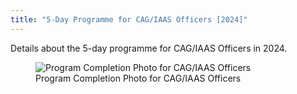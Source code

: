 ```yaml
---
title: "5-Day Programme for CAG/IAAS Officers [2024]"
---
```


Details about the 5-day programme for CAG/IAAS Officers in 2024.

![Program Completion Photo for CAG/IAAS Officers](/images/cag2024.jpeg)